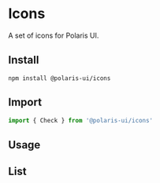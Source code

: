 
<Meta of={IconsStories} />

# Icons

A set of icons for Polaris UI.

## Install

```
npm install @polaris-ui/icons
```

## Import

```js
import { Check } from '@polaris-ui/icons'
```

## Usage

<Canvas of={IconsStories.Default} />

## List

<Canvas of={IconsStories.List} />
